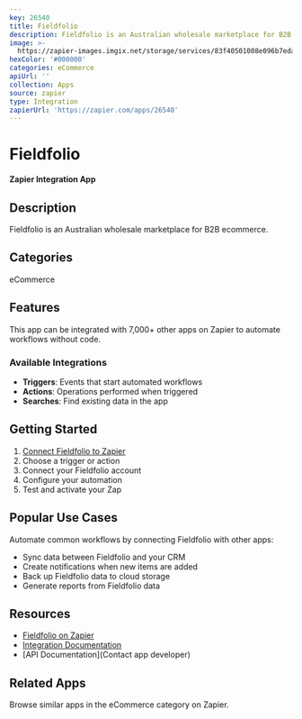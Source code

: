 ```yaml
---
key: 26540
title: Fieldfolio
description: Fieldfolio is an Australian wholesale marketplace for B2B ecommerce.
image: >-
  https://zapier-images.imgix.net/storage/services/83f40501008e096b7eda02b6e0bf27c9.png?auto=format%2Ccompress&ixlib=python-3.0.0&q=50
hexColor: '#000000'
categories: eCommerce
apiUrl: ''
collection: Apps
source: zapier
type: Integration
zapierUrl: 'https://zapier.com/apps/26540'
---
```

# Fieldfolio

**Zapier Integration App**

## Description

Fieldfolio is an Australian wholesale marketplace for B2B ecommerce.

## Categories

eCommerce

## Features

This app can be integrated with 7,000+ other apps on Zapier to automate workflows without code.

### Available Integrations

- **Triggers**: Events that start automated workflows
- **Actions**: Operations performed when triggered
- **Searches**: Find existing data in the app

## Getting Started

1. [Connect Fieldfolio to Zapier](https://zapier.com/apps/26540)
2. Choose a trigger or action
3. Connect your Fieldfolio account
4. Configure your automation
5. Test and activate your Zap

## Popular Use Cases

Automate common workflows by connecting Fieldfolio with other apps:

- Sync data between Fieldfolio and your CRM
- Create notifications when new items are added
- Back up Fieldfolio data to cloud storage
- Generate reports from Fieldfolio data

## Resources

- [Fieldfolio on Zapier](https://zapier.com/apps/26540)
- [Integration Documentation](https://zapier.com/apps/26540/integrations)
- [API Documentation](Contact app developer)

## Related Apps

Browse similar apps in the eCommerce category on Zapier.
